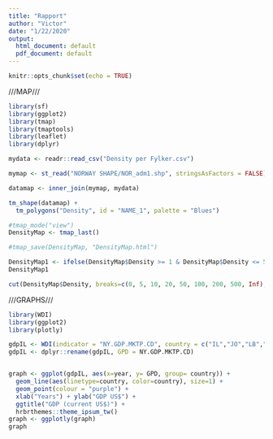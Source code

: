 ```yaml
---
title: "Rapport"
author: "Victor"
date: "1/22/2020"
output:
  html_document: default
  pdf_document: default
---
```


```r
knitr::opts_chunk$set(echo = TRUE)
```

///MAP///

```r
library(sf)
library(ggplot2)
library(tmap)
library(tmaptools)
library(leaflet)
library(dplyr)

mydata <- readr::read_csv("Density per Fylker.csv")

mymap <- st_read("NORWAY SHAPE/NOR_adm1.shp", stringsAsFactors = FALSE)

datamap <- inner_join(mymap, mydata)

tm_shape(datamap) +
  tm_polygons("Density", id = "NAME_1", palette = "Blues")

#tmap_mode("view")
DensityMap <- tmap_last()

#tmap_save(DensityMap, "DensityMap.html")

```


```r

DensityMap1 <- ifelse(DensityMap$Density >= 1 & DensityMap$Density <= 5, "1-5", ifelse(DensityMap$Density >= 6 & DensityMap$Density <= 10, "6-10", ifelse(DensityMap$Density >= 11 & DensityMap$Density <= 20, "11-20", ifelse(DensityMap$Density >= 21 & DensityMap$Density <= 50, "21-50", ifelse(DensityMap$Density >= 51 & DensityMap$Density <= 100, "51-100", ifelse(DensityMap$Density >= 101 & DensityMap$Density <= 200, "101-200", ifelse(DensityMap$Density >= 201 & DensityMap$Density <= 500, "201-500", ifelse(DensityMap$Density >= 501, "501+", NA))))))))
DensityMap1
```


```r

cut(DensityMap$Density, breaks=c(0, 5, 10, 20, 50, 100, 200, 500, Inf), labels=c("0-5", "6-10", "11-20", "21-50", "51-100", "101-500", "500+"))

```


///GRAPHS///


```r

library(WDI)
library(ggplot2)
library(plotly)

gdpIL <- WDI(indicator = "NY.GDP.MKTP.CD", country = c("IL","JO","LB","EG","SY"), start = 2009, end = 2018)
gdpIL <- dplyr::rename(gdpIL, GPD = NY.GDP.MKTP.CD)


graph <- ggplot(gdpIL, aes(x=year, y= GPD, group= country)) + 
  geom_line(aes(linetype=country, color=country), size=1) +
  geom_point(colour = "purple") + 
  xlab("Years") + ylab("GDP US$") +
  ggtitle("GDP (current US$)") +
  hrbrthemes::theme_ipsum_tw()
graph <- ggplotly(graph)
graph

```







